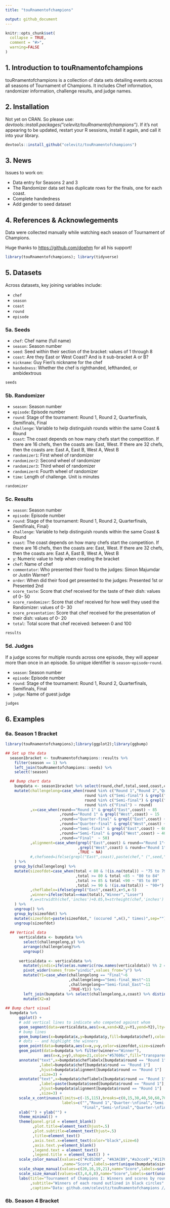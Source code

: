 ```yaml
---
title: "touRnamentofchampions"

output: github_document
---
```


```r
knitr::opts_chunk$set(
  collapse = TRUE,
  comment = "#>",
  warning=FALSE
)
```

## 1. Introduction to touRnamentofchampions

touRnamentofchampions is a collection of data sets detailing events across all seasons of Tournament of Champions. It includes Chef information, randomizer information, challenge results, and judge names.

## 2. Installation

Not yet on CRAN. So please use: *devtools::install.packages("celevitz/touRnamentofchampions")*. If it's not appearing to be updated, restart your R sessions, install it again, and call it into your library.

```r
devtools::install_github("celevitz/touRnamentofchampions")
```

## 3. News

Issues to work on:

-   Data entry for Seasons 2 and 3
-   The Randomizer data set has duplicate rows for the finals, one for each coast.
-   Complete handedness
-   Add gender to seed dataset

## 4. References & Acknowlegements

Data were collected manually while watching each season of Tournament of Champions.

Huge thanks to <https://github.com/doehm> for all his support!

```r
library(touRnamentofchampions); library(tidyverse)
```

## 5. Datasets

Across datasets, key joining variables include:

-   `chef`
-   `season`
-   `coast`
-   `round`
-   `episode`

### 5a. Seeds

-   `chef`: Chef name (full name)
-   `season`: Season number
-   `seed`: Seed within their section of the bracket: values of 1 through 8
-   `coast`: Are they East or West Coast? And is it sub-bracket A or B?
-   `nickname`: Guy Fieri's nickname for the chef
-   `handedness`: Whether the chef is righthanded, lefthanded, or ambidextrous

```r
seeds 
```

### 5b. Randomizer

-   `season`: Season number
-   `episode`: Episode number
-   `round`: Stage of the tournament: Round 1, Round 2, Quarterfinals, Semifinals, Final
-   `challenge`: Variable to help distinguish rounds within the same Coast & Round
-   `coast`: The coast depends on how many chefs start the competition. If there are 16 chefs, then the coasts are: East, West. If there are 32 chefs, then the coasts are: East A, East B, West A, West B
-   `randomizer1`: First wheel of randomizer
-   `randomizer2`: Second wheel of randomizer
-   `randomizer3`: Third wheel of randomizer
-   `randomizer4`: Fourth wheel of randomizer
-   `time`: Length of challenge. Unit is minutes

```r
randomizer 
```

### 5c. Results

-   `season`: Season number
-   `episode`: Episode number
-   `round`: Stage of the tournament: Round 1, Round 2, Quarterfinals, Semifinals, Final}
-   `challenge`: Variable to help distinguish rounds within the same Coast & Round
-   `coast`: The coast depends on how many chefs start the competition. If there are 16 chefs, then the coasts are: East, West. If there are 32 chefs, then the coasts are: East A, East B, West A, West B
-   `y`: Numeric value to help when creating the bracket
-   `chef`: Name of chef
-   `commentator`: Who presented their food to the judges: Simon Majumdar or Justin Warner?
-   `order`: When did their food get presented to the judges: Presented 1st or Presented 2nd
-   `score_taste`: Score that chef received for the taste of their dish: values of 0- 50
-   `score_randomizer`: Score that chef received for how well they used the Randomizer: values of 0- 30
-   `score_presentation`: Score that chef received for the presentation of their dish: values of 0- 20
-   `total`: Total score that chef received: between 0 and 100

```r
results 
```

### 5d. Judges

If a judge scores for multiple rounds across one episode, they will appear more than once in an episode. So unique identifier is `season`-`episode`-`round`.

-   `season`: Season number
-   `episode`: Episode number
-   `round`: Stage of the tournament: Round 1, Round 2, Quarterfinals, Semifinals, Final
-   `judge`: Name of guest judge

```r
judges
```

## 6. Examples

### 6a. Season 1 Bracket

```r
library(touRnamentofchampions);library(ggplot2);library(ggbump)

## Set up the data 
  season1bracket <- touRnamentofchampions::results %>% 
    filter(season == 1) %>%
    left_join(touRnamentofchampions::seeds) %>%
    select(!season)

  ## Bump chart data
    bumpdata <- season1bracket %>% select(round,chef,total,seed,coast,challenge,y) %>%
    mutate(challengelong=case_when(round %in% c("Round 1","Round 2","Quarter-final") ~ paste(round,coast,challenge,sep="_"),
                                   round %in% c("Semi-final") & grepl("East",coast) ~"Semi-final_East",
                                   round %in% c("Semi-final") & grepl("West",coast) ~"Semi-final_West",
                                   round %in% c("Final") ~ round)
           ,x=case_when(round=="Round 1" & grepl("East",coast) ~ 85
                        ,round=="Round 1" & grepl("West",coast) ~ 15
                        ,round=="Quarter-final" & grepl("East",coast) ~ 70
                        ,round=="Quarter-final" & grepl("West",coast) ~ 30
                        ,round=="Semi-final" & grepl("East",coast) ~ 60
                        ,round=="Semi-final" & grepl("West",coast) ~ 40
                        ,round=="Final"  ~ 50)
           ,alignment=case_when(grepl("East",coast) & round=="Round 1"~ 0
                                ,grepl("West",coast) & round=="Round 1"~ 1
                                ,TRUE ~ NA)
           #,chefseed=ifelse(grepl("East",coast),paste(chef," (",seed," seed)",sep=""),paste("(",seed," seed) ",chef,sep=""))
    ) %>% 
    group_by(challengelong) %>%
    mutate(sizeofdot=case_when(total < 80 & !(is.na(total)) ~ "75 to 79"
                               ,total >= 80 & total <85 ~ "80 to 84"
                               ,total >= 85 & total <90 ~ "85 to 89"
                               ,total >= 90 & !(is.na(total)) ~ "90+")
           ,cheflabelx=ifelse(grepl("East",coast),x+5,x-5)
           ,winner=ifelse(total==max(total),"Winner","Loser")
           #,w=strwidth(chef,'inches')+0.05,h=strheight(chef,'inches') + 0.5
    ) %>%
    ungroup() %>%
    group_by(sizeofdot) %>%
    mutate(sizeofdot=paste(sizeofdot," (occured ",n()," times)",sep="")) %>%
    ungroup(sizeofdot)
    
  ## Vertical data
      verticaldata <- bumpdata %>%
        select(challengelong,y) %>%
        arrange(challengelong)%>%
        ungroup()
      
      verticaldata <- verticaldata %>%
        mutate(yindic=ifelse(as.numeric(row.names(verticaldata)) %% 2 == 0,"Y2","Y1")) %>%
        pivot_wider(names_from="yindic",values_from="y") %>%
        mutate(Y1=case_when(challengelong == "Final"~6
                            ,challengelong=="Semi-final_West"~11
                            ,challengelong=="Semi-final_East"~11
                            ,TRUE~Y1)) %>%
        left_join(bumpdata %>% select(challengelong,x,coast) %>% distinct()) %>%
        mutate(X2=x)
    
## Bump chart visual
  bumpdata %>%
      ggplot() +
      # add vertical lines to indicate who competed against whom
      geom_segment(data=verticaldata,aes(x=x,xend=X2,y=Y1,yend=Y2),lty=2,color="#57606c") +
      # bump lines
      geom_bump(aes(x=bumpdata$x,y=bumpdata$y,fill=bumpdata$chef),color="#57606c" ) +
      # dots -- and highlight the winners
      geom_point(data=bumpdata,aes(x=x,y=y,color=sizeofdot,size=sizeofdot,shape=sizeofdot),fill="#1170AA" )+
      geom_point(data=bumpdata %>% filter(winner=="Winner"),
                 aes(x=x,y=y),shape=21,color="#57606c",fill="transparent",size=10) +
      annotate("text",x=bumpdata$cheflabelx[bumpdata$round == "Round 1"],y=bumpdata$y[bumpdata$round == "Round 1"]
               ,label=bumpdata$chef[bumpdata$round == "Round 1"]
               ,hjust=bumpdata$alignment[bumpdata$round == "Round 1"]
               ,size=3) +
      annotate("text",x=bumpdata$cheflabelx[bumpdata$round == "Round 1"],y=bumpdata$y[bumpdata$round == "Round 1"]-.7
               ,label=paste(bumpdata$seed[bumpdata$round == "Round 1"],"seed",sep=" ")
               ,hjust=bumpdata$alignment[bumpdata$round == "Round 1"]
               ,size=3) +
      scale_x_continuous(limits=c(-15,115),breaks=c(0,15,30,40,50,60,70,85,100),
                         labels=c("","Round 1","Quarter-\nfinal","Semi-\nfinal",
                                  "Final","Semi-\nfinal","Quarter-\nfinal","Round 1","")) +
      xlab("") + ylab("") +
      theme_minimal() +
      theme(panel.grid = element_blank()
            ,plot.title=element_text(hjust=.5)
            ,plot.subtitle=element_text(hjust=.5)
            ,title=element_text()
            ,axis.text.x=element_text(color="black",size=6)
            ,axis.text.y=element_blank()
            ,legend.text = element_text()
            ,legend.title = element_text() ) +
      scale_color_manual(values=c("#c85200", "#A3ACB9","#a3cce9","#1170AA")
                         ,name="Score",labels=sort(unique(bumpdata$sizeofdot)))+
      scale_shape_manual(values=c(20,16,19,21),name="Score",labels=sort(unique(bumpdata$sizeofdot))) +
      scale_size_manual(values=c(3,4,6,8),name="Score",labels=sort(unique(bumpdata$sizeofdot)) )+
      labs(title="Tournament of Champions I: Winners and scores by round"
           ,subtitle="Winners of each round outlined in black circles"
           ,caption="Data: github.com/celevitz/touRnamentofchampions /// Twitter @carlylevitz") 

```

### 6b. Season 4 Bracket
